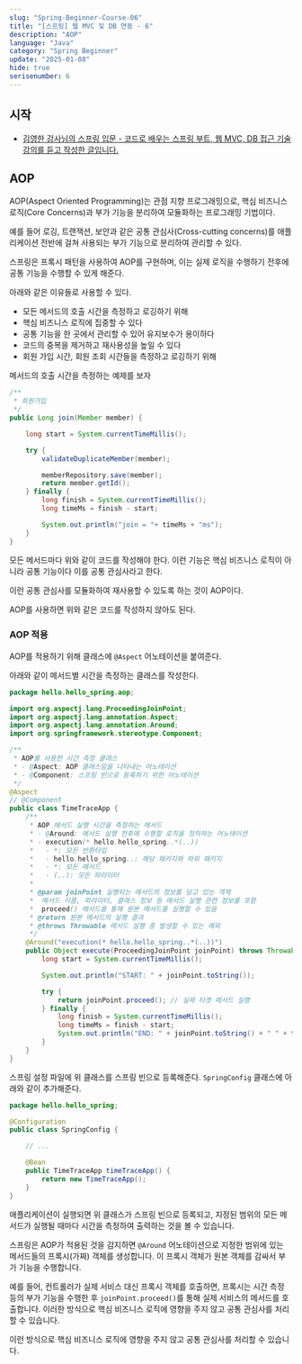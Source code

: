 ```yaml
---
slug: "Spring-Beginner-Course-06"
title: "[스프링] 웹 MVC 및 DB 연동 - 6"
description: "AOP"
language: "Java"
category: "Spring Beginner"
update: "2025-01-08"
hide: true
serisenumber: 6
---
```


## 시작

- [김영한 강사님의 스프링 입문 - 코드로 배우는 스프링 부트, 웹 MVC, DB 접근 기술 강의를 듣고 작성한 글입니다.](https://www.inflearn.com/course/%EC%8A%A4%ED%94%84%EB%A7%81-%EC%9E%85%EB%AC%B8-%EC%8A%A4%ED%94%84%EB%A7%81%EB%B6%80%ED%8A%B8/dashboard)

## AOP

AOP(Aspect Oriented Programming)는 관점 지향 프로그래밍으로, 핵심 비즈니스 로직(Core Concerns)과 부가 기능을 분리하여 모듈화하는 프로그래밍 기법이다. 

예를 들어 로깅, 트랜잭션, 보안과 같은 공통 관심사(Cross-cutting concerns)를 애플리케이션 전반에 걸쳐 사용되는 부가 기능으로 분리하여 관리할 수 있다.

스프링은 프록시 패턴을 사용하여 AOP를 구현하며, 이는 실제 로직을 수행하기 전후에 공통 기능을 수행할 수 있게 해준다.

아래와 같은 이유들로 사용할 수 있다.

- 모든 메서드의 호출 시간을 측정하고 로깅하기 위해
- 핵심 비즈니스 로직에 집중할 수 있다 
- 공통 기능을 한 곳에서 관리할 수 있어 유지보수가 용이하다
- 코드의 중복을 제거하고 재사용성을 높일 수 있다
- 회원 가입 시간, 회원 조회 시간들을 측정하고 로깅하기 위해

메서드의 호출 시간을 측정하는 예제를 보자

```java
/**
 * 회원가입
 */
public Long join(Member member) {

    long start = System.currentTimeMillis();

    try {
        validateDuplicateMember(member);

        memberRepository.save(member);
        return member.getId();
    } finally {
        long finish = System.currentTimeMillis();
        long timeMs = finish - start;

        System.out.println("join = "+ timeMs + "ms");
    }
}
```

모든 메서드마다 위와 같이 코드를 작성해야 한다. 이런 기능은 핵심 비즈니스 로직이 아니라 공통 기능이다 이를 공통 관심사라고 한다.

이런 공통 관심사를 모듈화하여 재사용할 수 있도록 하는 것이 AOP이다.

AOP를 사용하면 위와 같은 코드를 작성하지 않아도 된다.

### AOP 적용

AOP를 적용하기 위해 클래스에 `@Aspect` 어노테이션을 붙여준다. 

아래와 같이 메서드별 시간을 측정하는 클래스를 작성한다.

```java
package hello.hello_spring.aop;

import org.aspectj.lang.ProceedingJoinPoint;
import org.aspectj.lang.annotation.Aspect;
import org.aspectj.lang.annotation.Around;
import org.springframework.stereotype.Component;

/**
 * AOP를 사용한 시간 측정 클래스
 * - @Aspect: AOP 클래스임을 나타내는 어노테이션
 * - @Component: 스프링 빈으로 등록하기 위한 어노테이션
 */
@Aspect
// @Component
public class TimeTraceApp {
    /**
     * AOP 메서드 실행 시간을 측정하는 메서드
     * - @Around: 메서드 실행 전후에 수행할 로직을 정의하는 어노테이션
     * - execution(* hello.hello_spring..*(..))
     *   - *: 모든 반환타입
     *   - hello.hello_spring..: 해당 패키지와 하위 패키지
     *   - *: 모든 메서드
     *   - (..): 모든 파라미터
     * 
     * @param joinPoint 실행되는 메서드의 정보를 담고 있는 객체
     *  메서드 이름, 파라미터, 클래스 정보 등 메서드 실행 관련 정보를 포함
     *  proceed() 메서드를 통해 원본 메서드를 실행할 수 있음
     * @return 원본 메서드의 실행 결과
     * @throws Throwable 메서드 실행 중 발생할 수 있는 예외
     */
    @Around("execution(* hello.hello_spring..*(..))")
    public Object execute(ProceedingJoinPoint joinPoint) throws Throwable {
        long start = System.currentTimeMillis();

        System.out.println("START: " + joinPoint.toString());

        try {
            return joinPoint.proceed(); // 실제 타겟 메서드 실행
        } finally {
            long finish = System.currentTimeMillis();
            long timeMs = finish - start;
            System.out.println("END: " + joinPoint.toString() + " " + timeMs + " ms");
        }
    }
}
```

스프링 설정 파일에 위 클래스를 스프링 빈으로 등록해준다. `SpringConfig` 클래스에 아래와 같이 추가해준다.

```java
package hello.hello_spring;

@Configuration
public class SpringConfig {

    // ...

    @Bean
    public TimeTraceApp timeTraceApp() {
        return new TimeTraceApp();
    }
}
```

애플리케이션이 실행되면 위 클래스가 스프링 빈으로 등록되고, 지정된 범위의 모든 메서드가 실행될 때마다 시간을 측정하여 출력하는 것을 볼 수 있습니다.

스프링은 AOP가 적용된 것을 감지하면 `@Around` 어노테이션으로 지정한 범위에 있는 메서드들의 프록시(가짜) 객체를 생성합니다. 이 프록시 객체가 원본 객체를 감싸서 부가 기능을 수행합니다.

예를 들어, 컨트롤러가 실제 서비스 대신 프록시 객체를 호출하면, 프록시는 시간 측정 등의 부가 기능을 수행한 후 `joinPoint.proceed()`를 통해 실제 서비스의 메서드를 호출합니다. 이러한 방식으로 핵심 비즈니스 로직에 영향을 주지 않고 공통 관심사를 처리할 수 있습니다.

이런 방식으로 핵심 비즈니스 로직에 영향을 주지 않고 공통 관심사를 처리할 수 있습니다.